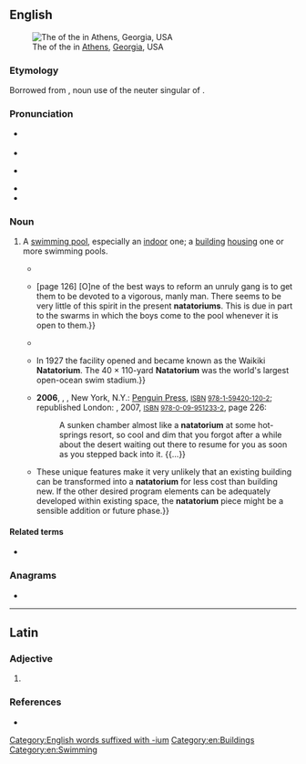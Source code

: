 ==English==
{{was wotd|2016|August|13}}
{{wikipedia}}
[[File:GabrielsenNatatorium1.JPG|thumb|The {{w|Gabrielson Natatorium}} of the {{w|University of Georgia}} in [[Athens]], [[Georgia]], USA]]

===Etymology===
Borrowed from {{bor|en|LL.|natatorium}}, noun use of the neuter singular of {{der|en|la|natatorius|natātōrius|for [[swimming]]; [[natatory]]}}.

===Pronunciation===
* {{a|RP}} {{IPA|/neɪtəˈtɔːɹɪəm/|lang=en}}
* {{audio|en-uk-natatorium.opus|Audio (RP)|lang=en}}
* {{a|GA}} {{IPA|/ne͡ɪtəˈtɔːɹi.əm/|/nætə-/|/næɾə-/|lang=en}}
* {{audio|en-us-natatorium.opus|Audio (GA)|lang=en}}
* {{hyphenation|na|ta|tor|i|um|lang=en}}

===Noun===
{{en-noun|natatoriums|natatoria}}

# {{lb|en|US}} A [[swimming pool]], especially an [[indoor]] one; a [[building]] [[house#Verb|housing]] one or more swimming pools.
#* {{quote-book|author=Paul B. Goddard [''et al.'']|title=To Philadelphians on Behalf of the Natatorium & Physical Institute|location=Philadelphia, Pa.|publisher=J. B. Chandler, printer, 306 & 308 [[w:Chestnut Street (Philadelphia)|Chestnut Street]], Girard Building|year=1860|oclc=34975701|page=16|pageurl=https://books.google.com/books?id=gv5DAAAAYAAJ&pg=PA16|passage=This Association shall be known by the name, style and title of "The '''Natatorium''' and Institute for Scientific Instruction in the Improvement of the Physical Powers," and shall have for its object the attainment by scientific inquiry and investigation of the most desirable and beneficial mode of physical exercise, and by the scientific use of natatorial, orthopedic, gymnastic and such other physical exercise as may be prescribed by the By-Laws of this Association, to improve the health and physical condition of those who may avail themselves of the advantages of this '''Natatorium''' and Institution, in conformity with the terms of its By-Laws.}}
#* {{quote-journal|magazine=The Playground|location=New York, N.Y.|publisher=Executive Committee of the Playground Association of America|year=1915|volume=9|pages=124 and 126|oclc=1762485|passage=[page 124] Although the five public '''natatoriums''' in Milwaukee now accommodate about 1,200,000 bathers per annum, they are capable of serving 400,000 more people a year than at present. {{...}} [page 126] [O]ne of the best ways to reform an unruly gang is to get them to be devoted to a vigorous, manly man. There seems to be very little of this spirit in the present '''natatoriums'''. This is due in part to the swarms in which the boys come to the pool whenever it is open to them.}}
#* {{quote-book|author=Griffenhagen & Associates|title=City of Milwaukee Report|location=[Chicago, Ill.]|year=1949|page=10|oclc=769704868|passage=Although the public does not pay an admission fee for the privilege of using '''natatoria''' facilities, the city charges ten cents for towels and soap, and ten cents for the rental of swimming trunks and bathing suits. In 1948 total revenues were $20,284 from this source for all '''natatoria'''.}}
#* {{quote-book|author=Dan Cisco|title=Hawai'i Sports: History, Facts, and Statistics|location=Honolulu, Hi.|publisher={{w|University of Hawaii Press}}|year=1999|page=293|isbn=978-0-8248-2121-0|passage=THE WAIKIKI NATATORIUM'S FIRST EVENT. An outdoor, oceanside pool was envisioned as part of the Waikiki War Memorial Park, which honored Hawaii's soldiers killed in World War I. {{...}} In 1927 the facility opened and became known as the Waikiki '''Natatorium'''. The 40 × 110-yard '''Natatorium''' was the world's largest open-ocean swim stadium.}}
#* '''2006''', {{w|Thomas Pynchon}}, ''{{w|Against the Day}}'', New York, N.Y.: [[w:Penguin Group|Penguin Press]], <small>[[w:International Standard Book Number|ISBN]] [[Special:BookSources/9781594201202|978-1-59420-120-2]]</small>; republished London: {{w|Vintage Books}}, 2007, <small>[[w:International Standard Book Number|ISBN]] [[Special:BookSources/9780099512332|978-0-09-951233-2]]</small>, page 226:
#*: A sunken chamber almost like a '''natatorium''' at some hot-springs resort, so cool and dim that you forgot after a while about the desert waiting out there to resume for you as soon as you stepped back into it. {{...}}
#* {{quote-book|author=National Intramural-Recreational Sports Association|authorlink=National Intramural and Recreational Sports Association|title=Campus Recreational Sports Facilities: Planning, Design, and Construction Guidelines|location=Champaign, Ill.|publisher=[[w:Human Kinetics (publisher)|Human Kinetics]]|year=2009|page=58|isbn=978-0-7360-6383-8|passage='''Natatoria''' are often programmed as part of Rec centers. Like gymnasiums, '''natatoria''' may be of many different sizes, but they require large clear-span structures. In addition, swimming pools have specific requirements for soil conditions and foundation systems, as well as spatial relationships with equipment rooms and locker rooms. {{...}} These unique features make it very unlikely that an existing building can be transformed into a '''natatorium''' for less cost than building new. If the other desired program elements can be adequately developed within existing space, the '''natatorium''' piece might be a sensible addition or future phase.}}

====Related terms====
* {{l|en|natatorial}}

===Anagrams===
* {{anagrams|en|a=aaimnorttu|maturation}}

[[Category:English words suffixed with -ium]]
[[Category:en:Buildings]]
[[Category:en:Swimming]]

----

==Latin==

===Adjective===
{{la-adj-form|natātōrium}}

# {{inflection of|natātōrius||acc|m|s|;|nom|n|s|;|acc|n|s|;|voc|n|s|lang=la}}

===References===
* {{R:du Cange}}